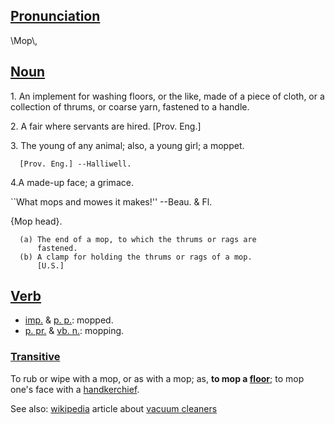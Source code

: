 ==[[Pronunciation]]==
\Mop\, 


==[[Noun]]==

1. An implement for washing floors, or the like, made of a  piece of cloth, or a collection of thrums, or coarse yarn, fastened to a handle.

2. A fair where servants are hired. [Prov. Eng.]

3. The young of any animal; also, a young girl; a moppet.
   [Prov. Eng.] --Halliwell.

4.A made-up face; a grimace.

``What mops and mowes it makes!'' --Beau. & Fl.

{Mop head}.
   (a) The end of a mop, to which the thrums or rags are
       fastened.
   (b) A clamp for holding the thrums or rags of a mop.
       [U.S.]
==[[Verb]]==
*[[imp.]] & [[p. p.]]: mopped.
*[[p. pr.]] & [[vb. n.]]: mopping.

===[[Transitive]]===

To rub or wipe with a mop, or as with a mop; as, '''to mop a [[floor]]'''; to mop one's face with a [[handkerchief]].


See also: [[wikipedia]] article about [[w:vacuum cleaner|vacuum cleaners]]